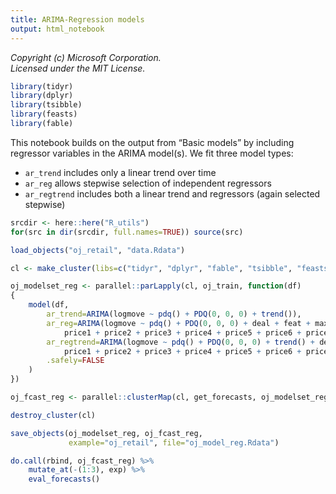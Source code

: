 ```yaml
---
title: ARIMA-Regression models
output: html_notebook
---
```


_Copyright (c) Microsoft Corporation._<br/>
_Licensed under the MIT License._

```r
library(tidyr)
library(dplyr)
library(tsibble)
library(feasts)
library(fable)
```

This notebook builds on the output from "Basic models" by including regressor variables in the ARIMA model(s). We fit three model types:

- `ar_trend` includes only a linear trend over time
- `ar_reg` allows stepwise selection of independent regressors
- `ar_regtrend` includes both a linear trend and regressors (again selected stepwise)

```r
srcdir <- here::here("R_utils")
for(src in dir(srcdir, full.names=TRUE)) source(src)

load_objects("oj_retail", "data.Rdata")

cl <- make_cluster(libs=c("tidyr", "dplyr", "fable", "tsibble", "feasts"))

oj_modelset_reg <- parallel::parLapply(cl, oj_train, function(df)
{
    model(df,
        ar_trend=ARIMA(logmove ~ pdq() + PDQ(0, 0, 0) + trend()),
        ar_reg=ARIMA(logmove ~ pdq() + PDQ(0, 0, 0) + deal + feat + maxpricediff +
            price1 + price2 + price3 + price4 + price5 + price6 + price7 + price8 + price9 + price10 + price11),
        ar_regtrend=ARIMA(logmove ~ pdq() + PDQ(0, 0, 0) + trend() + deal + feat + maxpricediff +
            price1 + price2 + price3 + price4 + price5 + price6 + price7 + price8 + price9 + price10 + price11),
        .safely=FALSE
    )
})

oj_fcast_reg <- parallel::clusterMap(cl, get_forecasts, oj_modelset_reg, oj_test)

destroy_cluster(cl)

save_objects(oj_modelset_reg, oj_fcast_reg,
             example="oj_retail", file="oj_model_reg.Rdata")

do.call(rbind, oj_fcast_reg) %>%
    mutate_at(-(1:3), exp) %>%
    eval_forecasts()
```
